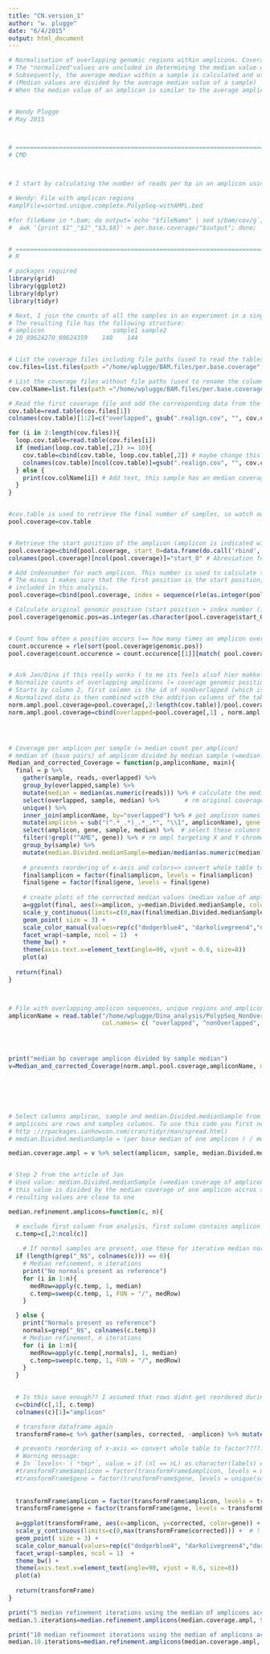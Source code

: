 ```yaml
---
title: "CN.version_1"
author: "w. plugge"
date: "6/4/2015"
output: html_document
---
```





```r
# Normalisation of overlapping genomic regions within amplicons. Coverage is divided by the # over amplicons overlapping that region.
# The "normalized"values are uncluded in determining the median value of an amplicon.
# Subsequently, the average median within a sample is calculated and used to normalize the median values 
# (Median values are divided by the average median value of a sample)
# When the median value of an amplican is similar to the average amplicon median value, resulting values will be close to one.


# Wendy Plugge
# May 2015



# ========================================================================================================================
# CMD



# I start by calculating the number of reads per bp in an amplicon using bedtools in the following way:

# Wendy: File with amplicon regions
#amplFile=sorted.unique.complete.PolypSeq-withAMPL.bed 

#for fileName in *.bam; do output=`echo "$fileName" | sed s/bam/cov/g`; echo "$output"; coverageBed -abam "$fileName" -b $amplFile -d | 
#  awk '{print $1"_"$2"_"$3,$8}' > per.base.coverage/"$output"; done;


# =============================================================================================================================
# R 

# packages required 
library(grid)
library(ggplot2)
library(dplyr)
library(tidyr)

# Next, I join the counts of all the samples in an experiment in a single table, first we make a list containing the paths of files
# The resulting file has the following structure:
# amplicon                   sample1 sample2
# 10_89624270_89624359    140    144  


# List the coverage files including file paths (used to read the tables)
cov.files=list.files(path ="/home/wplugge/BAM.files/per.base.coverage", pattern =".cov", full.names = TRUE)

# List the coverage files without file paths (used to rename the columns of the resulting table)
cov.colName=list.files(path ="/home/wplugge/BAM.files/per.base.coverage", pattern =".cov", full.names = FALSE)

# Read the first coverage file and add the corresponding data from the remaining files in the for loop
cov.table=read.table(cov.files[1])
colnames(cov.table)[1:2]=c("overlapped", gsub(".realign.cov", "", cov.colName[1]))

for (i in 2:length(cov.files)){
  loop.cov.table=read.table(cov.files[i])
  if (median(loop.cov.table[,2]) >= 10){
    cov.table=cbind(cov.table, loop.cov.table[,2]) # maybe change this to merge????
    colnames(cov.table)[ncol(cov.table)]=gsub(".realign.cov", "", cov.colName[i])  
  } else {
    print(cov.colName[i]) # Add text, this sample has an median coverage < 10
  }
} 


#cov.table is used to retrieve the final number of samples, so watch out with replacing these variables
pool.coverage=cov.table  


# Retrieve the start position of the amplicon (amplicon is indicated with 10_89624270_89624359 and we want 89624270)
pool.coverage=cbind(pool.coverage, start_O=data.frame(do.call('rbind', strsplit(as.character(pool.coverage[,1]),'_',fixed=TRUE)))[2])
colnames(pool.coverage)[ncol(pool.coverage)]="start_O" # Abreviation for start overlapping region (amplicons also have unique regions)

# Add indexnumber for each amplicon. This number is used to calculate the per base genomic position
# The minus 1 makes sure that the first position is the start position, meaning that the last position is not 
# included in this analysis.
pool.coverage=cbind(pool.coverage, index = sequence(rle(as.integer(pool.coverage$overlapped))$lengths)-1)

# Calculate original genomic position (start position + index number (index starts from 0))
pool.coverage$genomic.pos=as.integer(as.character(pool.coverage$start_O))+as.integer(as.character(pool.coverage$index))


# Count how often a position occurs (== how many times an amplicon overlaps the same genomic position)
count.occurence = rle(sort(pool.coverage$genomic.pos))
pool.coverage$count.occurence = count.occurence[[1]][match( pool.coverage$genomic.pos , count.occurence[[2]])]


# Ask Jan/Dina if this really works ( to me its feels alsof hier makkelijk fouten gebeuren)
# Normalize counts of overlapping amplicons (= coverage genomic position (per base)/ number of amplicons overlapping this region)
# Starts by column 2, first colomn is the id of nonOverlapped (which is actually the ID of overlapping region)
# Normalized data is then combined with the addition columns of the table pool.coverage.
norm.ampl.pool.coverage=pool.coverage[,2:length(cov.table)]/pool.coverage[,which(colnames(pool.coverage)=="count.occurence")]
norm.ampl.pool.coverage=cbind(overlapped=pool.coverage[,1] , norm.ampl.pool.coverage) #, pool.coverage[c("start_O","index","genomic.pos","count.occurence")])




# Coverage per amplicon per sample (= median count per amplicon) 
# median of (base pairs) of amplicon divided by median sample (=median.Divided.medianSample) (step 1 article)
Median_and_corrected_Coverage = function(p,ampliconName, main){
  final = p %>%
    gather(sample, reads,-overlapped) %>%
    group_by(overlapped,sample) %>%
    mutate(median = median(as.numeric(reads))) %>% # calculate the median reads per sample per amplicon
    select(overlapped, sample, median) %>%       # rm original coverage values (column is not selected)
    unique() %>%
    inner_join(ampliconName, by="overlapped") %>% # get amplicon names
    mutate(amplicon = sub("(^.*_.*)_.*_.*", "\\1", ampliconName), gene = sub("_.*", "", amplicon)) %>% # simplify amplicon name
    select(amplicon, gene, sample, median) %>%  # select these columns from the table (others are removed)
    filter(!grepl("^AME", gene)) %>% # rm ampl targeting X and Y chromosomes (not used for diagnosis, just sex determination)
    group_by(sample) %>%
    mutate(median.Divided.medianSample=median/median(as.numeric(median))) #1) median of ampl coverage 2) divide ampl median by sample median 
  
    # prevents reordering of x-axis and colors=> convert whole table to factor?????
    final$amplicon = factor(final$amplicon, levels = final$amplicon)
    final$gene = factor(final$gene, levels = final$gene) 
      
    # create plots of the corrected median values (median value of amplicon / average median value of sample)
    a=ggplot(final, aes(x=amplicon, y=median.Divided.medianSample, color=gene)) + 
    scale_y_continuous(limits=c(0,max(final$median.Divided.medianSample))) +  
    geom_point( size = 3) + 
    scale_color_manual(values=rep(c("dodgerblue4", "darkolivegreen4","darkorchid3", "black"),length.out=length(unique(final$gene)))) +
    facet_wrap(~sample, ncol = 1)  +
    theme_bw() +
    theme(axis.text.x=element_text(angle=90, vjust = 0.6, size=8))
    plot(a)
  
  return(final)
}



# File with overlapping amplicon sequences, unique regions and amplicon name
ampliconName = read.table("/home/wplugge/Dina_analysis/PolypSeq_NonOverlapping-AmpliconName.txt",head=F, sep=" ", as.is=T,
                          col.names= c( "overlapped", "nonOverlapped", "ampliconName"))




print("median bp coverage amplicon divided by sample median")
v=Median_and_corrected_Coverage(norm.ampl.pool.coverage,ampliconName, main=colnames(norm.ampl.pool.coverage))
  





# Select columns amplicon, sample and median.Divided.medianSample from the dataframe and use these to transform the dataframe, where 
# amplicons are rows and samples columns. To use this code you first needed to use gather (which is used above)(if i want to make changes see example 
# http ://rpackages.ianhowson.com/cran/tidyr/man/spread.html)
# median.Divided.medianSample = (per base median of one amplicon ) / median amplicon coverage within sample

median.coverage.ampl = v %>% select(amplicon, sample, median.Divided.medianSample) %>%  spread(sample, median.Divided.medianSample)


# Step 2 from the article of Jan
# Used value: median.Divided.medianSample (=median coverage of amplicon divided by median of sample -> 
# this value is divided by the median coverage of one amplicon accros samples)
# resulting values are close to one

median.refinement.amplicons=function(c, n){

  # exclude first column from analysis, first column contains amplicon names
  c.temp=c[,2:ncol(c)]
  
    # If normal samples are present, use these for iterative median normalisation of amplicons accros samples
  if (length(grep("_N$", colnames(c))) == 0){
    # Median refinement, n iterations
    print("No normals present as reference")
    for (i in 1:n){
      medRow=apply(c.temp, 1, median)
      c.temp=sweep(c.temp, 1, FUN = "/", medRow)
    }

  } else {
    print("Normals present as reference")
    normals=grep("_N$", colnames(c.temp))
    # Median refinement, n iterations
    for (i in 1:n){
      medRow=apply(c.temp[,normals], 1, median)
      c.temp=sweep(c.temp, 1, FUN = "/", medRow)
    }
  }
    

  # Is this save enough?? I assumed that rows didnt get reordered during for loop
  c=cbind(c[,1], c.temp)
  colnames(c)[1]="amplicon"

  # transform dataframe again
  transformFrame=c %>% gather(samples, corrected, -amplicon) %>% mutate(gene = sub("_.*", "", amplicon))

  # prevents reordering of x-axis => convert whole table to factor?????
  # Warning message:
  # In `levels<-`(`*tmp*`, value = if (nl == nL) as.character(labels) else paste0(labels,  : duplicated levels in factors are deprecated
  #transformFrame$amplicon = factor(transformFrame$amplicon, levels = unique(sort(transformFrame$amplicon)))
  #transformFrame$gene = factor(transformFrame$gene, levels = unique(sort(transformFrame$gene)))
  
  
  transformFrame$amplicon = factor(transformFrame$amplicon, levels = transformFrame$amplicon)
  transformFrame$gene = factor(transformFrame$gene, levels = transformFrame$gene)
  
  a=ggplot(transformFrame, aes(x=amplicon, y=corrected, color=gene)) + 
  scale_y_continuous(limits=c(0,max(transformFrame$corrected))) +  # !! limits have to be adjusted automatically
  geom_point( size = 3) + 
  scale_color_manual(values=rep(c("dodgerblue4", "darkolivegreen4","darkorchid3", "black"),length.out=length(unique(transformFrame$gene))))+
  facet_wrap(~samples, ncol = 1)  +
  theme_bw() +
  theme(axis.text.x=element_text(angle=90, vjust = 0.6, size=8))
  plot(a)
  
  return(transformFrame)
}

print("5 median refinement iterations using the median of amplicons accros samples")
median.5.iterations=median.refinement.amplicons(median.coverage.ampl, 5)

print("10 median refinement iterations using the median of amplicons accros samples")
median.10.iterations=median.refinement.amplicons(median.coverage.ampl, 10)



```